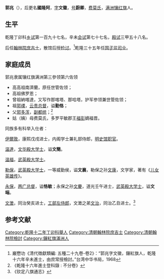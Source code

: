 '''郭兆'''（{{bd|1725年| |？}}），后更名'''國隆阿'''，[[字|字]]'''文徽'''，[[号|号]]'''蔚卿'''，[[费莫氏|费莫氏]]，[[满洲|满洲]][[镶红旗|镶红旗]]人。

==生平==
乾隆丁卯科[[乡试|乡试]]第一百九十七名，辛未[[会试|会试]]第七十七名，[[殿试|殿试]]三甲五十八名。

后任[[翰林院|翰林院]][[庶吉士|庶吉士]]，散馆后授[[检讨|检讨]]。<ref> 巌懋功《清代徴獻類編: 五種二十九卷-卷2》：“郭兆字文徽，鑲紅旗人，乾隆十六年辛未進士，由庶常授檢討。”台湾中华书局，1968</ref>乾隆三十五年任[[国子监|国子监]][[司业|司业]]。

==家庭成员==
郭兆隶属镶红旗满洲第三參领第六佐领
*高高祖南濟蘭，原任世管佐领；
*高祖佛罗恩；
*曾祖納喀達，又写作那喀塔、那哈塔，护军参领兼世管佐领；
*祖[[郭瑮|郭瑮]]，[[云贵总督|云贵总督]]，谥'''勤恪'''；
*父[[郭多浑|郭多浑]]，[[副都统|副都统]]；<ref>《乾隆十六年進士登科錄 : 不分卷》</ref>
*姑（姨）母费莫氏，多罗平敏郡王[[福彭|福彭]]嫡福晋。

同族多有科举入仕者：

[[伊爾敦|伊爾敦]]，康熙戊戌进士，内阁学士兼礼部侍郎，[[明史馆|明史馆]][[职官|职官]]。

[[温達|温達]]，[[文华殿大学士|文华殿大学士]]，谥'''文簡'''。

[[温福|温福]]，[[武英殿大学士|武英殿大学士]]。

[[勒保|勒保]]，[[武英殿大学士|武英殿大学士]]，一等威勤侯，谥'''文襄'''，勒保之孙[[文康|文康]]，文学家，著有《[[儿女英雄传|儿女英雄传]]》。

[[永保|永保]]，[[两广总督|两广总督]]，谥'''恪敏'''；永保之孙[[文慶|文慶]]，道光壬午进士，[[武英殿大学士|武英殿大学士]]，谥'''文端'''。

[[文澂|文澂]]，同治癸亥进士，[[工部左侍郎|工部左侍郎]]，文澂之弟[[文治|文治]]，同治乙丑进士。<ref>《钦定八旗通志》</ref>

==参考文献==
{{reflist}}
{{乾隆十六年辛未科殿試金榜}}
[[Category:乾隆十二年丁卯科舉人|Category:乾隆十二年丁卯科舉人]]
[[Category:清朝翰林院庶吉士|Category:清朝翰林院庶吉士]]
[[Category:清朝翰林院檢討|Category:清朝翰林院檢討]]
[[Category:鑲紅旗滿洲人|Category:鑲紅旗滿洲人]]